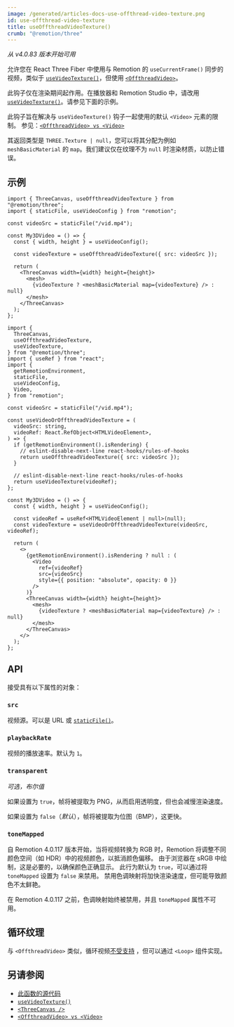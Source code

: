 ```yaml
---
image: /generated/articles-docs-use-offthread-video-texture.png
id: use-offthread-video-texture
title: useOffthreadVideoTexture()
crumb: "@remotion/three"
---
```


_从 v4.0.83 版本开始可用_

允许您在 React Three Fiber 中使用与 Remotion 的 `useCurrentFrame()` 同步的视频，类似于 [`useVideoTexture()`](/docs/use-video-texture)，但使用 [`<OffthreadVideo>`](/docs/offthreadvideo)。

此钩子仅在渲染期间起作用。在播放器和 Remotion Studio 中，请改用 [`useVideoTexture()`](/docs/use-video-texture)。请参见下面的示例。

此钩子旨在解决与 `useVideoTexture()` 钩子一起使用的默认 `<Video>` 元素的限制。
参见：[`<OffthreadVideo> vs <Video>`](/docs/video-vs-offthreadvideo)

其返回类型是 `THREE.Texture | null`，您可以将其分配为例如 `meshBasicMaterial` 的 `map`。我们建议仅在纹理不为 `null` 时渲染材质，以防止错误。

## 示例

```tsx twoslash title="简单用法（仅在渲染期间起作用）"
import { ThreeCanvas, useOffthreadVideoTexture } from "@remotion/three";
import { staticFile, useVideoConfig } from "remotion";

const videoSrc = staticFile("/vid.mp4");

const My3DVideo = () => {
  const { width, height } = useVideoConfig();

  const videoTexture = useOffthreadVideoTexture({ src: videoSrc });

  return (
    <ThreeCanvas width={width} height={height}>
      <mesh>
        {videoTexture ? <meshBasicMaterial map={videoTexture} /> : null}
      </mesh>
    </ThreeCanvas>
  );
};
```

```tsx twoslash title="仅在渲染期间使用 useVideoTexture()"
import {
  ThreeCanvas,
  useOffthreadVideoTexture,
  useVideoTexture,
} from "@remotion/three";
import { useRef } from "react";
import {
  getRemotionEnvironment,
  staticFile,
  useVideoConfig,
  Video,
} from "remotion";

const videoSrc = staticFile("/vid.mp4");

const useVideoOrOffthreadVideoTexture = (
  videoSrc: string,
  videoRef: React.RefObject<HTMLVideoElement>,
) => {
  if (getRemotionEnvironment().isRendering) {
    // eslint-disable-next-line react-hooks/rules-of-hooks
    return useOffthreadVideoTexture({ src: videoSrc });
  }

  // eslint-disable-next-line react-hooks/rules-of-hooks
  return useVideoTexture(videoRef);
};

const My3DVideo = () => {
  const { width, height } = useVideoConfig();

  const videoRef = useRef<HTMLVideoElement | null>(null);
  const videoTexture = useVideoOrOffthreadVideoTexture(videoSrc, videoRef);

  return (
    <>
      {getRemotionEnvironment().isRendering ? null : (
        <Video
          ref={videoRef}
          src={videoSrc}
          style={{ position: "absolute", opacity: 0 }}
        />
      )}
      <ThreeCanvas width={width} height={height}>
        <mesh>
          {videoTexture ? <meshBasicMaterial map={videoTexture} /> : null}
        </mesh>
      </ThreeCanvas>
    </>
  );
};
```

## API

接受具有以下属性的对象：

### `src`

视频源。可以是 URL 或 [`staticFile()`](/docs/staticfile)。

### `playbackRate`

视频的播放速率。默认为 `1`。

### `transparent`

_可选，布尔值_

如果设置为 `true`，帧将被提取为 PNG，从而启用透明度，但也会减慢渲染速度。

如果设置为 `false`（_默认_），帧将被提取为位图（BMP），这更快。

### `toneMapped`<AvailableFrom v="4.0.117" />

自 Remotion 4.0.117 版本开始，当将视频转换为 RGB 时，Remotion 将调整不同颜色空间（如 HDR）中的视频颜色，以抵消颜色偏移。
由于浏览器在 sRGB 中绘制，这是必要的，以确保颜色正确显示。
此行为默认为 `true`，可以通过将 `toneMapped` 设置为 `false` 来禁用。
禁用色调映射将加快渲染速度，但可能导致颜色不太鲜艳。

在 Remotion 4.0.117 之前，色调映射始终被禁用，并且 `toneMapped` 属性不可用。

## 循环纹理

与 `<OffthreadVideo>` 类似，循环视频[不受支持](/docs/offthreadvideo#looping-a-video) ，但可以通过 `<Loop>` 组件实现。

## 另请参阅

- [此函数的源代码](https://github.com/remotion-dev/remotion/blob/main/packages/three/src/use-offthread-video-texture.ts)
- [`useVideoTexture()`](/docs/use-video-texture)
- [`<ThreeCanvas />`](/docs/three-canvas)
- [`<OffthreadVideo> vs <Video>`](/docs/video-vs-offthreadvideo)
